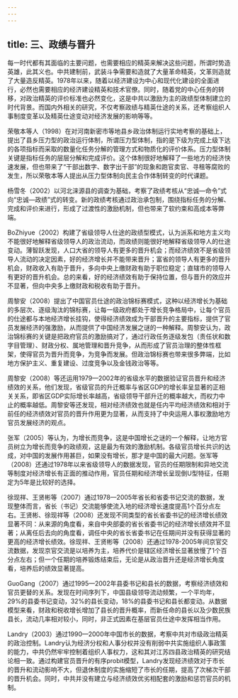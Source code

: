 ```yaml
---
---
---
```

title: 三、政绩与晋升
---

每一时代都有其面临的主要问题，也需要相应的精英来解决这些问题，所谓时势造英雄，此其义也。中共建制前，武装斗争需要和造就了大量革命精英，文革则造就了大量造反精英。1978年以来，随着以经济建设为中心和现代化建设的全面进行，必然也需要相应的经济建设精英和技术官僚。同时，随着党的中心任务的转移，对政治精英的评价标准也必然变化，这是中共以激励为主的政绩型体制建立的时代背景。而国内外相关的研究，不仅考察政绩与精英仕途的关系，还考察组织人事制度变革以及精英仕途变动对经济发展的影响等等。

荣敬本等人（1998）在对河南新密市等地县乡政治体制运行实地考察的基础上，提出了县乡压力型的政治运行体制，所谓压力型体制，指的是下级为完成上级下达的各项指标而采取的数量化任务分解的管理方式和物质化的评价体系。压力型体制关键是指标任务的层层分解和完成评价。这个体制很好地解释了一些地方的经济快速发展，但也带来了“干部出数字、数字出干部”的现象和跑官卖官、寻租等腐败的发生，所以荣敬本等人提出从压力型体制向民主合作体制转变的时代课题。

杨雪冬（2002）以河北涞源县的调查为基础，考察了政绩考核从“忠诚—命令”式向“忠诚—政绩”式的转变。新的政绩考核通过政治承包制，围绕指标任务的分解、完成和评价来进行，形成了过渡性的激励机制，但也带来了软约束和高成本等弊端。

BoZhiyue（2002）构建了省级领导人仕途的政绩型模式，认为派系和地方主义均不能很好地解释省级领导人的政治流动，而政绩则能很好地解释省级领导人的仕途变动。薄智跃发现，人口大省的领导人有更多的晋升机会；而经济绩效不是省级领导人流动的决定因素，好的经济增长并不能带来晋升；富省的领导人有更多的晋升机会，财政收入有助于晋升，多向中央上缴财政有助于职位稳定；直辖市的领导人有更好的晋升机会。总的来看，好的经济绩效有助于保持位置，但与晋升的效应并不显著，但向中央多上缴财政和税收有助于晋升。

周黎安（2008）提出了中国官员仕途的政治锦标赛模式，这种以经济增长为基础的多层次、逐级淘汰的锦标赛，让每一级政府都处于增长竞争格局中，让每个官员的仕途都与本地经济增长挂钩，使得经济绩效成为干部晋升的主要指标，提供了官员发展经济的强激励，从而提供了中国经济发展之谜的一种解释。周黎安认为，政治锦标赛的关键是把政府官员的激励搞对了，通过行政任务逐级发包（责任状和数字目管理）、财政分权、属地管理和晋升竞争，从而形成了官员治理的整体性框架，使得官员为晋升而竞争，为竞争而发展。但政治锦标赛也带来很多弊端，比如地方保护主义、重复建设、过度竞争以及金钱政治等等。

周黎安（2008）等还运用1979—2002年的省级水平的数据验证官员晋升和经济绩效的关系，他们发现，省级官员的升迁概率与省区GDP的增长率呈显著的正相关关系，即省区GDP实际增长率越高，省级领导干部升迁的概率越大，而权力中止的概率越低。周黎安等还发现，相对经济绩效也就是任内平均经济绩效和相对于前任的经济绩效对官员的晋升作用更为显著，从而支持了中央运用人事权激励地方官员发展经济的观点。

张军（2005）等认为，为增长而竞争，这是中国增长之谜的一个解释，让地方官员树立为增长而竞争的政绩观，这是最为有效的激励机制。各级官员增长共识的达成，对中国的发展作用甚巨，如果没有增长，那才是中国的最大问题。张军等（2008）还通过1978年以来省级领导人的数据发现，官员的任期限制和异地交流等制度对经济增长有正面的推动作用，官员任期和经济增长呈现倒U型特征，任期定为5年是比较好的选择。

徐现祥、王贤彬等（2007）通过1978—2005年省长和省委书记交流的数据，发现整体而言，省长（书记）交流能够使流入地的经济增长速度提高1个百分点左右。王贤彬、徐现祥等（2008）还发现不同类型的省长省委书记的经济增长绩效显著不同：从来源的角度看，来自中央部委的省长省委书记的经济增长绩效并不显著；从离任后去向的角度看，调任中央的省长省委书记在任期间并没有获得显著的更高的经济增长绩效。徐现祥、王贤彬等（2008）还通过1978-2005年间京官交流数据，发现京官交流是以培养为主，培养代价是辖区经济增长显著放慢了1个百分点左右；但一个任期的培养锻炼结束后，无论是从政治晋升还是经济增长角度看，培养后的绩效显著提高。

GuoGang（2007）通过1995—2002年县委书记和县长的数据，考察经济绩效和官员更替的关系。发现在时间序列下，中国县级领导流动频繁，一个平均年，29%的县委书记变动，32%的县长变动，18%的县委书记和县长都变动。从数据模型来看，财政和税收增长增加了县长的晋升概率，而新任命的县长以及少数民族县长，流动几率相对较小，同时，非正式因素在基层官员仕途中发挥相当作用。

Landry（2003）通过1990—2000年中国市长的数据，考察中共对市级政治精英的政治控制。Landry认为经济分权和人事分权并没有削弱中共实施组织人事政策的能力，中共仍然牢牢控制着组织人事权力，这和其对江苏四县政治精英的研究结论相一致。通过构建官员晋升的有序probit模型，Landry发现经济绩效对于市长的晋升和流动影响不大，但退休制度的实施缩短了市长的任期，提高了次梯次干部的晋升机会。同时，中共并没有建立与经济绩效优劣相配套的激励和惩罚官员的机制。

